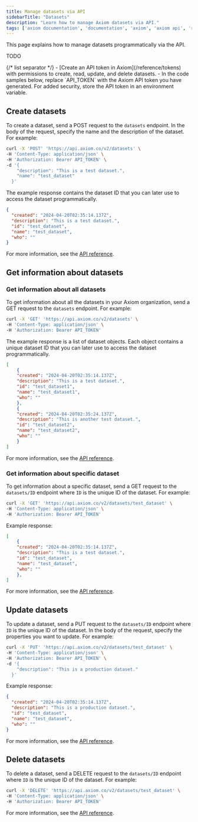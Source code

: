 ```yaml
---
title: Manage datasets via API
sidebarTitle: "Datasets"
description: "Learn how to manage Axiom datasets via API."
tags: ['axiom documentation', 'documentation', 'axiom', 'axiom api', 'rest api', 'rest', 'authorization', 'headers', 'datasets', 'users', 'monitors', 'notifiers', 'response']
---
```



This page explains how to manage datasets programmatically via the API.

TODO

<Prerequisites />
{/* list separator */}
- [Create an API token in Axiom](/reference/tokens) with permissions to create, read, update, and delete datasets.
- In the code samples below, replace `API_TOKEN` with the Axiom API token you have generated. For added security, store the API token in an environment variable.

## Create datasets

To create a dataset, send a POST request to the `datasets` endpoint. In the body of the request, specify the name and the description of the dataset. For example:

```bash
curl -X 'POST' 'https://api.axiom.co/v2/datasets' \
-H 'Content-Type: application/json' \
-H 'Authorization: Bearer API_TOKEN' \
-d '{
    "description": "This is a test dataset.",
    "name": "test_dataset"
  }'
```

The example response contains the dataset ID that you can later use to access the dataset programmatically.

```json
{
  "created": "2024-04-20T02:35:14.137Z",
  "description": "This is a test dataset.",
  "id": "test_dataset",
  "name": "test_dataset",
  "who": ""
}
```

For more information, see the [API reference](/restapi/endpoints/createDataset).

## Get information about datasets

### Get information about all datasets

To get information about all the datasets in your Axiom organization, send a GET request to the `datasets` endpoint. For example:

```bash
curl -X 'GET' 'https://api.axiom.co/v2/datasets' \
-H 'Content-Type: application/json' \
-H 'Authorization: Bearer API_TOKEN'
```

The example response is a list of dataset objects. Each object contains a unique dataset ID that you can later use to access the dataset programmatically.

```json
[
    {
    "created": "2024-04-20T02:35:14.137Z",
    "description": "This is a test dataset.",
    "id": "test_dataset1",
    "name": "test_dataset1",
    "who": ""
    },
    {
    "created": "2024-04-20T02:35:24.137Z",
    "description": "This is another test dataset.",
    "id": "test_dataset2",
    "name": "test_dataset2",
    "who": ""
    }
]
```

For more information, see the [API reference](/restapi/endpoints/getDatasets).

### Get information about specific dataset

To get information about a specific dataset, send a GET request to the `datasets/ID` endpoint where `ID` is the unique ID of the dataset. For example:

```bash
curl -X 'GET' 'https://api.axiom.co/v2/datasets/test_dataset' \
-H 'Content-Type: application/json' \
-H 'Authorization: Bearer API_TOKEN'
```

Example response:

```json
[
    {
    "created": "2024-04-20T02:35:14.137Z",
    "description": "This is a test dataset.",
    "id": "test_dataset",
    "name": "test_dataset",
    "who": ""
    },
]
```

For more information, see the [API reference](/restapi/endpoints/getDataset).

## Update datasets

To update a dataset, send a PUT request to the `datasets/ID` endpoint where `ID` is the unique ID of the dataset. In the body of the request, specify the properties you want to update. For example:

```bash
curl -X 'PUT' 'https://api.axiom.co/v2/datasets/test_dataset' \
-H 'Content-Type: application/json' \
-H 'Authorization: Bearer API_TOKEN' \
-d '{
    "description": "This is a production dataset."
  }'
```

Example response:

```json
{
  "created": "2024-04-20T02:35:14.137Z",
  "description": "This is a production dataset.",
  "id": "test_dataset",
  "name": "test_dataset",
  "who": ""
}
```

For more information, see the [API reference](/restapi/endpoints/updateDataset).

## Delete datasets

To delete a dataset, send a DELETE request to the `datasets/ID` endpoint where `ID` is the unique ID of the dataset. For example:

```bash
curl -X 'DELETE' 'https://api.axiom.co/v2/datasets/test_dataset' \
-H 'Content-Type: application/json' \
-H 'Authorization: Bearer API_TOKEN'
```

For more information, see the [API reference](/restapi/endpoints/deleteDataset).